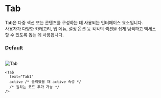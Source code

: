 # Tab

Tab은 다중 섹션 또는 콘텐츠를 구성하는 데 사용되는 인터페이스 요소입니다.<br />
사용자가 다양한 카테고리, 탭 메뉴, 설정 옵션 등 각각의 섹션을 쉽게 탐색하고 액세스할 수 있도록 돕는 데 사용됩니다.

### Default

<br />


<div
  style={{
    border: "0.5px solid gray",
    borderRadius: "8px",
    display: "flex",
    justifyContent: "center",
    alignItems: "center",
    padding: "32px",
  }}
>
  <Image src="/tab.png" alt="Tab" width={500} height={60} />
</div>

```tsx
<Tab
  text="Tab1"
  active /* 클릭했을 때 active 속성 */
  /* 원하는 코드 추가 가능 */
/>
```
